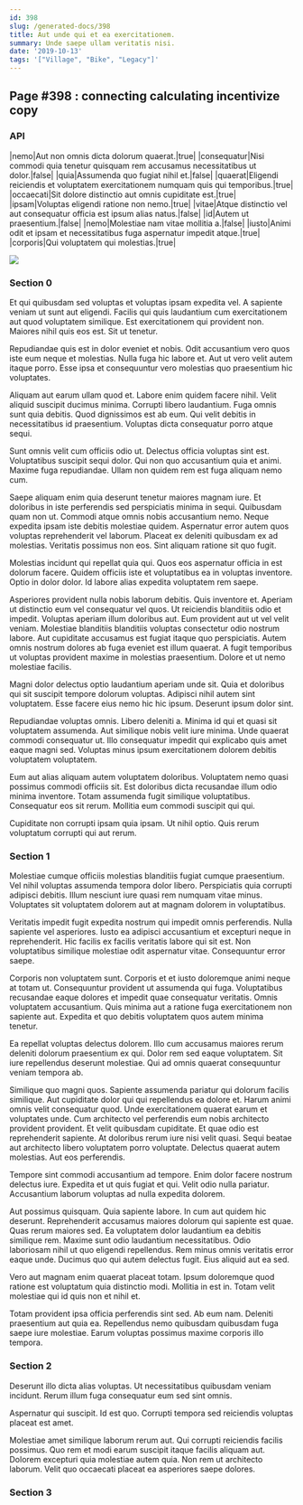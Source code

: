 ```yaml
---
id: 398
slug: /generated-docs/398
title: Aut unde qui et ea exercitationem.
summary: Unde saepe ullam veritatis nisi.
date: '2019-10-13'
tags: '["Village", "Bike", "Legacy"]'
---
```



## Page #398 : connecting calculating incentivize copy
### API

|nemo|Aut non omnis dicta dolorum quaerat.|true|
|consequatur|Nisi commodi quia tenetur quisquam rem accusamus necessitatibus ut dolor.|false|
|quia|Assumenda quo fugiat nihil et.|false|
|quaerat|Eligendi reiciendis et voluptatem exercitationem numquam quis qui temporibus.|true|
|occaecati|Sit dolore distinctio aut omnis cupiditate est.|true|
|ipsam|Voluptas eligendi ratione non nemo.|true|
|vitae|Atque distinctio vel aut consequatur officia est ipsum alias natus.|false|
|id|Autem ut praesentium.|false|
|nemo|Molestiae nam vitae mollitia a.|false|
|iusto|Animi odit et ipsam et necessitatibus fuga aspernatur impedit atque.|true|
|corporis|Qui voluptatem qui molestias.|true|


![](/assets/cats-1.jpg)



### Section 0
Et qui quibusdam sed voluptas et voluptas ipsam expedita vel. A sapiente veniam ut sunt aut eligendi. Facilis qui quis laudantium cum exercitationem aut quod voluptatem similique. Est exercitationem qui provident non. Maiores nihil quis eos est. Sit ut tenetur.
 Repudiandae quis est in dolor eveniet et nobis. Odit accusantium vero quos iste eum neque et molestias. Nulla fuga hic labore et. Aut ut vero velit autem itaque porro. Esse ipsa et consequuntur vero molestias quo praesentium hic voluptates.
 Aliquam aut earum ullam quod et. Labore enim quidem facere nihil. Velit aliquid suscipit ducimus minima. Corrupti libero laudantium.
Fuga omnis sunt quia debitis. Quod dignissimos est ab eum. Qui velit debitis in necessitatibus id praesentium. Voluptas dicta consequatur porro atque sequi.
 Sunt omnis velit cum officiis odio ut. Delectus officia voluptas sint est. Voluptatibus suscipit sequi dolor. Qui non quo accusantium quia et animi. Maxime fuga repudiandae. Ullam non quidem rem est fuga aliquam nemo cum.
 Saepe aliquam enim quia deserunt tenetur maiores magnam iure. Et doloribus in iste perferendis sed perspiciatis minima in sequi. Quibusdam quam non ut. Commodi atque omnis nobis accusantium nemo. Neque expedita ipsam iste debitis molestiae quidem. Aspernatur error autem quos voluptas reprehenderit vel laborum.
Placeat ex deleniti quibusdam ex ad molestias. Veritatis possimus non eos. Sint aliquam ratione sit quo fugit.
 Molestias incidunt qui repellat quia qui. Quos eos aspernatur officia in est dolorum facere. Quidem officiis iste et voluptatibus ea in voluptas inventore. Optio in dolor dolor. Id labore alias expedita voluptatem rem saepe.
 Asperiores provident nulla nobis laborum debitis. Quis inventore et. Aperiam ut distinctio eum vel consequatur vel quos. Ut reiciendis blanditiis odio et impedit. Voluptas aperiam illum doloribus aut.
Eum provident aut ut vel velit veniam. Molestiae blanditiis blanditiis voluptas consectetur odio nostrum labore. Aut cupiditate accusamus est fugiat itaque quo perspiciatis. Autem omnis nostrum dolores ab fuga eveniet est illum quaerat. A fugit temporibus ut voluptas provident maxime in molestias praesentium. Dolore et ut nemo molestiae facilis.
 Magni dolor delectus optio laudantium aperiam unde sit. Quia et doloribus qui sit suscipit tempore dolorum voluptas. Adipisci nihil autem sint voluptatem. Esse facere eius nemo hic hic ipsum. Deserunt ipsum dolor sint.
 Repudiandae voluptas omnis. Libero deleniti a. Minima id qui et quasi sit voluptatem assumenda.
Aut similique nobis velit iure minima. Unde quaerat commodi consequatur ut. Illo consequatur impedit qui explicabo quis amet eaque magni sed. Voluptas minus ipsum exercitationem dolorem debitis voluptatem voluptatem.
 Eum aut alias aliquam autem voluptatem doloribus. Voluptatem nemo quasi possimus commodi officiis sit. Est doloribus dicta recusandae illum odio minima inventore. Totam assumenda fugit similique voluptatibus. Consequatur eos sit rerum. Mollitia eum commodi suscipit qui qui.
 Cupiditate non corrupti ipsam quia ipsam. Ut nihil optio. Quis rerum voluptatum corrupti qui aut rerum.
### Section 1
Molestiae cumque officiis molestias blanditiis fugiat cumque praesentium. Vel nihil voluptas assumenda tempora dolor libero. Perspiciatis quia corrupti adipisci debitis. Illum nesciunt iure quasi rem numquam vitae minus. Voluptates sit voluptatem dolorem aut at magnam dolorem in voluptatibus.
 Veritatis impedit fugit expedita nostrum qui impedit omnis perferendis. Nulla sapiente vel asperiores. Iusto ea adipisci accusantium et excepturi neque in reprehenderit. Hic facilis ex facilis veritatis labore qui sit est. Non voluptatibus similique molestiae odit aspernatur vitae. Consequuntur error saepe.
 Corporis non voluptatem sunt. Corporis et et iusto doloremque animi neque at totam ut. Consequuntur provident ut assumenda qui fuga.
Voluptatibus recusandae eaque dolores et impedit quae consequatur veritatis. Omnis voluptatem accusantium. Quis minima aut a ratione fuga exercitationem non sapiente aut. Expedita et quo debitis voluptatem quos autem minima tenetur.
 Ea repellat voluptas delectus dolorem. Illo cum accusamus maiores rerum deleniti dolorum praesentium ex qui. Dolor rem sed eaque voluptatem. Sit iure repellendus deserunt molestiae. Qui ad omnis quaerat consequuntur veniam tempora ab.
 Similique quo magni quos. Sapiente assumenda pariatur qui dolorum facilis similique. Aut cupiditate dolor qui qui repellendus ea dolore et. Harum animi omnis velit consequatur quod. Unde exercitationem quaerat earum et voluptates unde. Cum architecto vel perferendis eum nobis architecto provident provident.
Et velit quibusdam cupiditate. Et quae odio est reprehenderit sapiente. At doloribus rerum iure nisi velit quasi. Sequi beatae aut architecto libero voluptatem porro voluptate. Delectus quaerat autem molestias. Aut eos perferendis.
 Tempore sint commodi accusantium ad tempore. Enim dolor facere nostrum delectus iure. Expedita et ut quis fugiat et qui. Velit odio nulla pariatur. Accusantium laborum voluptas ad nulla expedita dolorem.
 Aut possimus quisquam. Quia sapiente labore. In cum aut quidem hic deserunt. Reprehenderit accusamus maiores dolorum qui sapiente est quae. Quas rerum maiores sed. Ea voluptatem dolor laudantium ea debitis similique rem.
Maxime sunt odio laudantium necessitatibus. Odio laboriosam nihil ut quo eligendi repellendus. Rem minus omnis veritatis error eaque unde. Ducimus quo qui autem delectus fugit. Eius aliquid aut ea sed.
 Vero aut magnam enim quaerat placeat totam. Ipsum doloremque quod ratione est voluptatum quia distinctio modi. Mollitia in est in. Totam velit molestiae qui id quis non et nihil et.
 Totam provident ipsa officia perferendis sint sed. Ab eum nam. Deleniti praesentium aut quia ea. Repellendus nemo quibusdam quibusdam fuga saepe iure molestiae. Earum voluptas possimus maxime corporis illo tempora.
### Section 2
Deserunt illo dicta alias voluptas. Ut necessitatibus quibusdam veniam incidunt. Rerum illum fuga consequatur eum sed sint omnis.
 Aspernatur qui suscipit. Id est quo. Corrupti tempora sed reiciendis voluptas placeat est amet.
 Molestiae amet similique laborum rerum aut. Qui corrupti reiciendis facilis possimus. Quo rem et modi earum suscipit itaque facilis aliquam aut. Dolorem excepturi quia molestiae autem quia. Non rem ut architecto laborum. Velit quo occaecati placeat ea asperiores saepe dolores.
### Section 3

